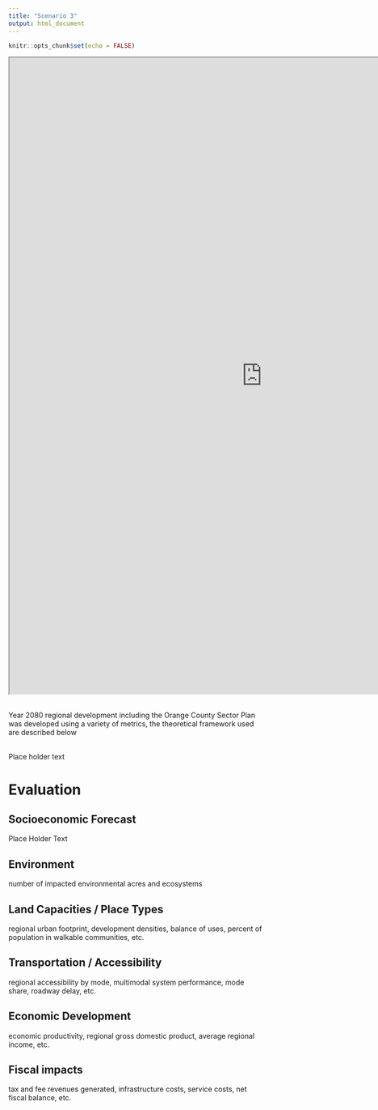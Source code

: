 ```yaml
---
title: "Scenario 3"
output: html_document
---
```

```r
knitr::opts_chunk$set(echo = FALSE)
```


<iframe width='1000px' height='1258px' src='https://deseret-access-mapping.herokuapp.com/' >
</iframe>

<br>
Year 2080 regional development including the Orange County Sector Plan was developed using a variety of metrics, the theoretical framework used are described below
<br>

<br>
Place holder text
<br>

# Evaluation {.tabset .tabset-fade .tabset-pills}

## Socioeconomic Forecast 

Place Holder Text

## Environment

number of impacted environmental acres and ecosystems    

## Land Capacities / Place Types

regional urban footprint, development densities, balance of uses, percent of population in walkable communities, etc. 

## Transportation / Accessibility 

regional accessibility by mode, multimodal system performance, mode share, roadway delay, etc.

## Economic Development

economic productivity, regional gross domestic product, average regional income, etc. 

## Fiscal impacts

tax and fee revenues generated, infrastructure costs, service costs, net fiscal balance, etc.  
